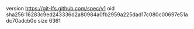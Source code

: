 version https://git-lfs.github.com/spec/v1
oid sha256:16283c9ed243336d2a80984a0fb2959a225dad17c080c00697e51adc70adcb0e
size 6361
